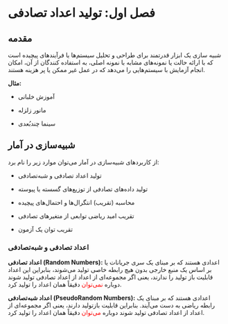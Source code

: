 # فصل اول: تولید اعداد تصادفی

## مقدمه

شبیه سازی یک ابزار قدرتمند برای طراحی و تحلیل سیستم‌ها یا فرآیندهای پیچیده است که با ارائه حالت یا نمونه‌های مشابه با نمونه اصلی، به استفاده کنندگان از آن، امکان انجام آزمایش با سیستم‌هایی را می‌دهد که در عمل غیر ممکن یا پر هزینه هستند.

**مثال:**

-   آموزش خلبانی

-   مانور زلزله

-   سینما چندبُعدی

## شبیه‌سازی در آمار

از کاربردهای شبیه‌سازی در آمار می‌توان موارد زیر را نام برد:

-   تولید اعداد تصادفی و شبه‌تصادفی

-   تولید داده‌های تصادفی از توزیع‌های گسسته یا پیوسته

-   محاسبه (تقریب) انتگرال‌ها و احتمال‌های پیچیده

-   تقریب امید ریاضی توابعی از متغیرهای تصادفی

-   تقریب توان یک آزمون

### اعداد تصادفی و شبه‌تصادفی

**اعداد تصادفی (Random Numbers):** اعدادی هستند که بر مبنای یک سری جریانات یا بر اساس یک منبع خارجی بدون هیچ رابطه خاصی تولید می‌شوند، بنابراین این اعداد قابلیت باز تولید را ندارند، یعنی اگر مجموعه‌ای از اعداد از اعداد تصادفی تولید شوند دوباره [نمی‌توان]{style="color: red"} دقیقاً همان اعداد را تولید کرد.

**اعداد شبه‌تصادفی (PseudoRandom Numbers):** اعدادی هستند که بر مبنای یک رابطه ریاضی به دست می‌آیند. بنابراین قابلیت بازتولید دارند، یعنی اگر مجموعه‌ای از اعداد از اعداد تصادفی تولید شوند دوباره [می‌توان]{style="color: red"} دقیقاً همان اعداد را تولید کرد.
